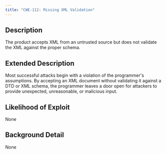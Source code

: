 ```yaml
---
title: "CWE-112: Missing XML Validation"
---
```


## Description
The product accepts XML from an untrusted source but does not validate the XML against the proper schema.

## Extended Description
Most successful attacks begin with a violation of the programmer's assumptions. By accepting an XML document without validating it against a DTD or XML schema, the programmer leaves a door open for attackers to provide unexpected, unreasonable, or malicious input.

## Likelihood of Exploit
None

## Background Detail
None
        